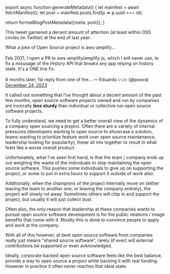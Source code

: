 

export async function generateMetadata() {
  let mainfest = await fetchManifest();
  let post = mainfest.posts.find(p => p.uuid === id);

  return formatBlogPostMetadata({meta: post});
}

<BlogPage id={id}>

This tweet garnered a decent amount of attention (at least within OSS circles on Twitter) at the end of last year:

<Tweet id="1738894999087981011">
  What a joke of Open Source project is aws-amplify...
  <br />
  <br />
  Feb 2021, I open a PR to aws-amplify/amplify-js, which I will never use, to fix a misusage of the History API that breaks any app relying on history state. It's a ONE line fix.
  <br />
  <br />
  8 months later, 1st reply from one of the…
  &mdash; Eduardo.𝚟𝚞𝚎 (@posva) <a href="https://twitter.com/posva/status/1738894999087981011?ref_src=twsrc%5Etfw">December 24, 2023</a>
</Tweet>

It called out something that I've thought about a decent amount of the past few months, open source software projects owned and run by companies are ironically __less sturdy__ than individual or collective run open source software projects.

To fully understand, we need to get a better overall view of the dynamics of a company open sourcing a project. Often there are a variety of internal pressures (developers wanting to open source to showcase a solution, teams wanting to prioritize feature work over open source maintenance, leadership looking for popularity), these all mix together to result in what feels like a worse overall product.

Unfortunately, what I've seen first hand, is that the team / company ends up out weighing the wants of the individuals to stop maintaining the open source software. This pushes some individuals to give up on supporting the project, or some to put in extra hours to support it outside of work also.

Additionally, when the champions of the project internally move on (either leaving the team to another one, or leaving the company entirely), the project will slowly rot away. Sometimes others will chip in and support the project, but usually it will just collect dust.

Often also, the only reason that leadership at these companies wants to pursue open source software development is for the public relations / image benefits that come with it. Mostly this is done to convince people to apply and work at the company.

With all of this however, at best open source software from companies really just means "shared source software", rarely (if ever) will external contributions be supported or even acknowledged.

Ideally, corporate backed open source software feels like the best balance, provide a way to open source a project while backing it with real funding. However in practice it often never reaches that ideal state.

</BlogPage>
